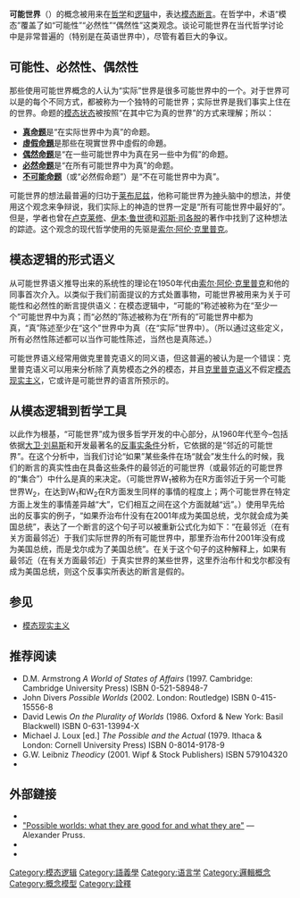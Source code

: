 '''可能世界'''（{{lang-en|Possible world}}）的概念被用来在[[哲学|哲学]]和[[逻辑|逻辑]]中，表达[[模态逻辑|模态断言]]。在哲学中，术语“模态”覆盖了如“可能性”“必然性”“偶然性”这类观念。谈论可能世界在当代哲学讨论中是非常普遍的（特别是在英语世界中），尽管有着巨大的争议。

== 可能性、必然性、偶然性 ==
那些使用可能世界概念的人认为“实际”世界是很多可能世界中的一个。对于世界可以是的每个不同方式，都被称为一个独特的可能世界；实际世界是我们事实上住在的世界。命题的[[模态逻辑|模态状态]]被按照“在其中它为真的世界”的方式来理解；所以：

* '''[[真理|真命题]]'''是“在实际世界中为真”的命题。
* '''[[繆論|虛假命題]]'''是那些在現實世界中虛假的命題。
* '''[[偶然性|偶然命题]]'''是“在一些可能世界中为真在另一些中为假”的命题。
* '''[[邏輯真理|必然命题]]'''是“在所有可能世界中为真”的命题。
* '''[[矛盾|不可能命题]]'''（或“必然假命题”）是“不在可能世界中为真”。

可能世界的想法最普遍的归功于[[莱布尼兹|莱布尼兹]]，他称可能世界为[[上帝|神]]头脑中的想法，并使用这个观念来争辩说，我们实际上的神造的世界一定是“所有可能世界中最好的”。但是，学者也曾在[[卢克莱修|卢克莱修]]、[[伊本·鲁世德|伊本·鲁世德]]和[[邓斯·司各脱|邓斯·司各脱]]的著作中找到了这种想法的踪迹。这个观念的现代哲学使用的先驱是[[索尔·阿伦·克里普克|索尔·阿伦·克里普克]]。

== 模态逻辑的形式语义 ==

从可能世界语义推导出来的系统性的理论在1950年代由[[索尔·阿伦·克里普克|索尔·阿伦·克里普克]]和他的同事首次介入。以类似于我们前面提议的方式处置事物，可能世界被用来为关于可能性和必然性的断言提供语义：在模态逻辑中，“可能的”称述被称为在“至少一个”可能世界中为真；而“必然的”陈述被称为在“所有的”可能世界中都为真，“真”陈述至少在“这个”世界中为真（在“实际”世界中）。（所以通过这些定义，所有必然性陈述都可以当作可能性陈述，当然也是真陈述。）

可能世界语义经常用做克里普克语义的同义语，但这普遍的被认为是一个错误：克里普克语义可以用来分析除了真势模态之外的模态，并且[[克里普克语义|克里普克语义]]不假定[[模态现实主义|模态现实主义]]，它或许是可能世界的语言所预示的。

== 从模态逻辑到哲学工具 ==

以此作为根基，“可能世界”成为很多哲学开发的中心部分，从1960年代至今–包括依据[[大卫·刘易斯|大卫·刘易斯]]和{{le|罗伯特·斯托奈克|Robert Stalnaker}}开发最著名的[[反事实条件|反事实条件]]分析，它依据的是“邻近的可能世界”。在这个分析中，当我们讨论“如果”某些条件在场“就会”发生什么的时候，我们的断言的真实性由在具备这些条件的最邻近的可能世界（或最邻近的可能世界的“集合”）中什么是真的来决定。（可能世界W<sub>1</sub>被称为在R方面邻近于另一个可能世界W<sub>2</sub>，在达到W<sub>1</sub>和W<sub>2</sub>在R方面发生同样的事情的程度上；两个可能世界在特定方面上发生的事情差异越“大”，它们相互之间在这个方面就越“远”。）使用早先给出的反事实的例子，“如果乔治布什没有在2001年成为美国总统，戈尔就会成为美国总统”，表达了一个断言的这个句子可以被重新公式化为如下：“在最邻近（在有关方面最邻近）于我们实际世界的所有可能世界中，那里乔治布什2001年没有成为美国总统，而是戈尔成为了美国总统”。在关于这个句子的这种解释上，如果有最邻近（在有关方面最邻近）于真实世界的某些世界，这里乔治布什和戈尔都没有成为美国总统，则这个反事实所表达的断言是假的。

== 参见 ==
* [[模态现实主义|模态现实主义]]

== 推荐阅读 ==
*D.M. Armstrong        ''A World of States of Affairs'' (1997.  Cambridge: Cambridge University Press) ISBN 0-521-58948-7
*John Divers           ''Possible Worlds'' (2002. London: Routledge) ISBN 0-415-15556-8
*David Lewis           ''On the Plurality of Worlds'' (1986.  Oxford & New York: Basil Blackwell) ISBN 0-631-13994-X
*Michael J. Loux [ed.] ''The Possible and the Actual'' (1979.  Ithaca & London: Cornell University Press) ISBN 0-8014-9178-9
*G.W. Leibniz          ''Theodicy'' (2001. Wipf & Stock Publishers) ISBN 579104320
* {{SEP|possible-worlds|Possible Worlds}}

== 外部鏈接 ==
* {{SEP|possible-worlds|Possible Worlds}}
*[https://bearspace.baylor.edu/Alexander_Pruss/www/papers/PhilThesis.html "Possible worlds: what they are good for and what they are"] {{Wayback|url=https://bearspace.baylor.edu/Alexander_Pruss/www/papers/PhilThesis.html |date=20131205024234 }} — Alexander Pruss.
* {{SEP|possible-objects|Possible Objects}}
* {{SEP|impossible-worlds|Impossible Worlds}}
{{authority control}}
{{logic}}

{{DEFAULTSORT:Possible World}}
[[Category:模态逻辑|Category:模态逻辑]]
[[Category:語義學|Category:語義學]]
[[Category:语言学|Category:语言学]]
[[Category:邏輯概念|Category:邏輯概念]]
[[Category:概念模型|Category:概念模型]]
[[Category:詮釋|Category:詮釋]]